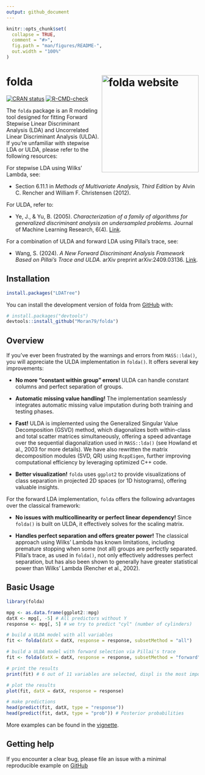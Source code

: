 ```yaml
---
output: github_document
---
```


<!-- README.md is generated from README.Rmd. Please edit that file -->

```r
knitr::opts_chunk$set(
  collapse = TRUE,
  comment = "#>",
  fig.path = "man/figures/README-",
  out.width = "100%"
)
```

# folda <a href="http://iamwangsiyu.com/folda/"><img src="man/figures/logo.png" align="right" height="254" alt="folda website" /></a>

<!-- badges: start -->
[![CRAN status](https://www.r-pkg.org/badges/version/folda)](https://CRAN.R-project.org/package=folda)
[![R-CMD-check](https://github.com/Moran79/folda/actions/workflows/R-CMD-check.yaml/badge.svg)](https://github.com/Moran79/folda/actions/workflows/R-CMD-check.yaml)
<!-- badges: end -->

The `folda` package is an R modeling tool designed for fitting Forward Stepwise Linear Discriminant Analysis (LDA) and Uncorrelated Linear Discriminant Analysis (ULDA). If you're unfamiliar with stepwise LDA or ULDA, please refer to the following resources:

For stepwise LDA using Wilks' Lambda, see:

* Section 6.11.1 in *Methods of Multivariate Analysis, Third Edition* by Alvin C. Rencher and William F. Christensen (2012).

For ULDA, refer to:

* Ye, J., & Yu, B. (2005). *Characterization of a family of algorithms for generalized discriminant analysis on undersampled problems.* Journal of Machine Learning Research, 6(4).
    [Link](https://www.jmlr.org/papers/volume6/ye05a/ye05a.pdf).

For a combination of ULDA and forward LDA using Pillai's trace, see:

* Wang, S. (2024). *A New Forward Discriminant Analysis Framework Based on Pillai's Trace and ULDA*. arXiv preprint arXiv:2409.03136. [Link](https://arxiv.org/abs/2409.03136).


## Installation

``` r
install.packages("LDATree")
```

You can install the development version of folda from [GitHub](https://github.com/) with:

``` r
# install.packages("devtools")
devtools::install_github("Moran79/folda")
```

## Overview

If you've ever been frustrated by the warnings and errors from `MASS::lda()`, you will appreciate the ULDA implementation in `folda()`. It offers several key improvements:

* **No more "constant within group" errors!** ULDA can handle constant columns and perfect separation of groups.
  
* **Automatic missing value handling!** The implementation seamlessly integrates automatic missing value imputation during both training and testing phases.

* **Fast!** ULDA is implemented using the Generalized Singular Value Decomposition (GSVD) method, which diagonalizes both within-class and total scatter matrices simultaneously, offering a speed advantage over the sequential diagonalization used in `MASS::lda()` (see Howland et al., 2003 for more details). We have also rewritten the matrix decomposition modules (SVD, QR) using `RcppEigen`, further improving computational efficiency by leveraging optimized C++ code.

* **Better visualization!** `folda` uses `ggplot2` to provide visualizations of class separation in projected 2D spaces (or 1D histograms), offering valuable insights.

For the forward LDA implementation, `folda` offers the following advantages over the classical framework:

* **No issues with multicollinearity or perfect linear dependency!** Since `folda()` is built on ULDA, it effectively solves for the scaling matrix.

* **Handles perfect separation and offers greater power!** The classical approach using Wilks' Lambda has known limitations, including premature stopping when some (not all) groups are perfectly separated. Pillai's trace, as used in `folda()`, not only effectively addresses perfect separation, but has also been shown to generally have greater statistical power than Wilks' Lambda (Rencher et al., 2002).


## Basic Usage

```r
library(folda)

mpg <- as.data.frame(ggplot2::mpg)
datX <- mpg[, -5] # All predictors without Y
response <- mpg[, 5] # we try to predict "cyl" (number of cylinders)

# build a ULDA model with all variables
fit <- folda(datX = datX, response = response, subsetMethod = "all")

# build a ULDA model with forward selection via Pillai's trace
fit <- folda(datX = datX, response = response, subsetMethod = "forward", testStat = "Pillai")

# print the results
print(fit) # 6 out of 11 variables are selected, displ is the most important among them

# plot the results
plot(fit, datX = datX, response = response)

# make predictions
head(predict(fit, datX, type = "response"))
head(predict(fit, datX, type = "prob")) # Posterior probabilities
```

More examples can be found in the [vignette](https://iamwangsiyu.com/folda/articles/folda.html).

## Getting help

If you encounter a clear bug, please file an issue with a minimal reproducible example on [GitHub](https://github.com/Moran79/folda/issues)
